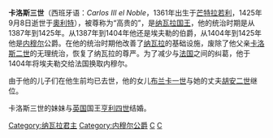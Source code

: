 {{unreferenced|time=2016-04-20T17:54:34+00:00}}
{{Infobox royalty 
| name         = 卡洛斯三世
| image        = CarlosIIIPamplona.jpg
| succession   = 納瓦拉國王
| reign        = 1387年 – 1425年
| predecessor  = [[卡洛斯二世_(納瓦拉)|卡洛斯二世]]
| successor    = [[布蘭卡一世|布蘭卡一世]]、[[胡安二世_(亞拉岡)|胡安二世]]
| birth_date   = 1361年
| birth_place  = [[芒特拉若利|芒特拉若利]]
| death_date   = {{death year and age|1425|1361}}
| death_place  = {{le|奧利特納瓦拉王宮|Palace of the Kings of Navarre of Olite}}
| burial_place = [[潘普洛納主教座堂|潘普洛納主教座堂]]
| spouse       = [[卡斯提爾的萊昂諾爾_(1363-1416)|卡斯提爾的萊昂諾爾]]
| issue        = [[布蘭卡一世|布蘭卡一世]]<br>[[納瓦拉的碧翠絲|碧翠絲]]<br>[[納瓦拉的伊莎貝爾|伊莎貝爾]]
| house        = [[埃夫勒王朝|埃夫勒王朝]]
| father       = [[卡洛斯二世_(納瓦拉)|卡洛斯二世]]
| mother       = [[瓦盧瓦的讓娜_(1343-1373)|瓦盧瓦的讓娜]]
| religion     = [[羅馬天主教|羅馬天主教]]
}}
'''卡洛斯三世'''（西班牙语：''Carlos III el Noble''，1361年出生于[[芒特拉若利|芒特拉若利]]，1425年9月8日逝世于[[奧利特|奧利特]]），被尊称为“高贵的”，是[[纳瓦拉君主列表|纳瓦拉国王]]，他的统治时期是从1387年到1425年。从1387年到1404年他还是埃夫勒的伯爵，从1404年到1425年他是[[内穆尔|内穆尔]]公爵。在他的统治时期他改善了[[纳瓦拉|纳瓦拉]]的基础设施，废除了他父亲[[查理二世_(纳瓦拉)|卡洛斯二世]]的无理统治，恢复了纳瓦拉的尊严。为了减少与[[法国|法国]]之间的纠葛，他于1404年将埃夫勒交给法国换取内穆尔。

由于他的儿子们在他生前均已去世，他的女儿[[布蘭卡一世_(納瓦拉)|布兰卡一世]]与她的丈夫[[胡安二世_(阿拉贡)|胡安二世]]继位。

卡洛斯三世的妹妹与[[英国|英国]]国王[[亨利四世_(英格兰)|亨利四世]]结婚。

{{S-start}}
{{s-hou|[[埃夫勒王朝|埃夫勒王朝]]||1361年||1425年9月8日}}
{{s-reg}}
{{s-before|[[查理二世_(纳瓦拉)|卡洛斯二世]]}}
{{s-title|[[纳瓦拉君主列表|纳瓦拉国王]]|1387年－1425年}}
{{s-after|[[布蘭卡一世_(納瓦拉)|布兰卡一世]]和[[胡安二世_(阿拉贡)|胡安二世]]}}
{{s-none|新爵位}}
{{s-title|[[内穆尔公爵|内穆尔公爵]]|1404年－1425年}}
{{s-after|[[埃莱奥诺尔·德·波旁|埃莱奥诺尔·德·波旁]]}}
{{end box}}

{{Authority control}}
[[Category:纳瓦拉君主|Category:纳瓦拉君主]]
[[Category:内穆尔公爵|Category:内穆尔公爵]]
[[Category:1361年出生|C]]
[[Category:1425年逝世|C]]